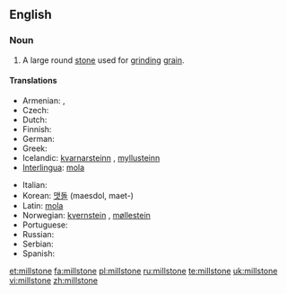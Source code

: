 ==English==
{{wikipedia}}

===Noun===
{{en-noun}}

# A large round [[stone]] used for [[grind]]ing [[grain]].

====Translations====
{{trans-top|large round stone used for grinding grain}}
* Armenian: {{t-|hy|երկանաքար|tr=erkanak'ar}}, {{t-|hy|ջրաղացաքար|tr=ǰraġac'ak'ar}}
* Czech: {{t-|cs|mlýnský kámen|m}}
* Dutch: {{t-|nl|molensteen|m}}
* Finnish: {{t-|fi|myllynkivi}}
* German: {{t+|de|Mühlstein|m}}
* Greek: {{t|el|μυλόπετρα|f|tr=milópetra|sc=Grek}}
* Icelandic: [[kvarnarsteinn]] {{m}}, [[myllusteinn]] {{m}}
* [[Interlingua]]: [[mola]]
{{trans-mid}}
* Italian: {{t+|it|mola|f}}
* Korean: [[맷돌]] (maesdol, maet-)
* Latin: [[mola ]] {{f}}
* Norwegian: [[kvernstein]] {{m}}, [[møllestein]] {{m}}
* Portuguese: {{t-|pt|mó|f}}
* Russian: {{t+|ru|жёрнов|m|tr=žjornov}}
* Serbian: {{t-|sr|žrvanj|m}}
* Spanish: {{t+|es|muela|f}}
{{trans-bottom}}

[[et:millstone]]
[[fa:millstone]]
[[pl:millstone]]
[[ru:millstone]]
[[te:millstone]]
[[uk:millstone]]
[[vi:millstone]]
[[zh:millstone]]